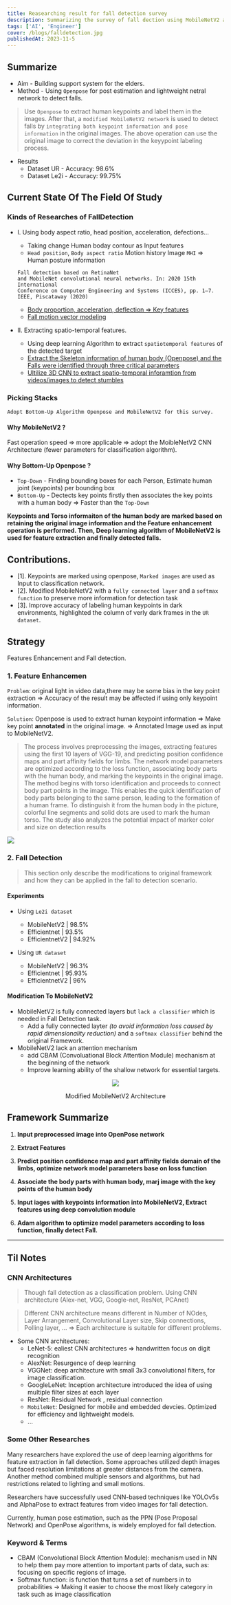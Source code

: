 ```yaml
---
title: Reasearching result for fall detection survey
description: Summarizing the survey of fall dection using MobileNetV2 and Openpose
tags: ['AI', 'Engineer']
cover: /blogs/falldetection.jpg
publishedAt: 2023-11-5
---
```


## Summarize
- Aim - Building support system for the elders.
- Method - Using `Openpose` for post estimation and lightweight netral network to detect falls.
> Use `Openpose` to extract human keypoints and label them in the images. After that, a `modified MobileNetV2 network` is used to detect falls by `integrating both keypoint information and pose information` in the original images. The above operation can use the original image to correct the deviation in the keyypoint labeling process.
- Results
    + Dataset UR - Accuracy: 98.6%
    + Dataset Le2i - Accuracy: 99.75%

## Current State Of The Field Of Study
### Kinds of Researches of FallDetection
- I. Using body aspect ratio, head position, acceleration, defections...
    + Taking change Human boday contour as Input features
    + `Head position`, `Body aspect ratio` Motion history Image `MHI` => Human posture information
    ```
    Fall detection based on RetinaNet
    and MobileNet convolutional neural networks. In: 2020 15th International
    Conference on Computer Engineering and Systems (ICCES), pp. 1–7.
    IEEE, Piscataway (2020)
    ```
    + [Body proportion, acceleration, deflection => Key features](https://ieeexplore.ieee.org/document/9638689)
    + [Fall motion vector modeling](https://ieeexplore.ieee.org/document/9437213)

- II. Extracting spatio-temporal features.
    + Using deep learning Algorithm to extract `spatiotemporal features` of the detected target
    + [Extract the Skeleton information of human body (Openpose) and the Falls were identified through three critical parameters](https://www.mdpi.com/2073-8994/12/5/744)
    + [Ultilize 3D CNN to extract spatio-temporal inforamtion from videos/images to detect stumbles](https://ieeexplore.ieee.org/document/8295206)

### Picking Stacks
```
Adopt Bottom-Up Algorithm Openpose and MobileNetV2 for this survey.
```
#### Why MobileNetV2 ?
Fast operation speed => more applicable => adopt the MoibleNetV2 CNN Architecture (fewer parameters for classification algorithm).

#### Why Bottom-Up Openpose ?
- `Top-Down` - Finding bounding boxes for each Person, Estimate human joint (keypoints) per bounding box
- `Bottom-Up` - Dectects key points firstly then associates the key points with a human body => Faster than the `Top-Down`

**Keypoints and Torso informaiton of the human body are marked based on retaining the original image information and the Feature enhancement operation is performed. Then, Deep learning algorithm of MobileNetV2 is used for feature extraction and finally detected falls.**

## Contributions.
- [1].  Keypoints are marked using openpose, `Marked images` are used as Input to classification network.
- [2]. Modified MobileNetV2 with a `fully connected layer` and a `softmax function` to preserve more information for detection task
- [3]. Improve accuracy of labeling human keypoints in dark environments, highlighted the column of verly dark frames in the `UR dataset`.

## Strategy
Features Enhancement and Fall detection.
### 1. Feature Enhancemen
`Problem`: original light in video data,there may be some bias in the key point extraction => Accuracy of the result may be affected if using only keypoint information.

`Solution`: Openpose is used to extract human keypoint information => Make key point **annotated**  in the original image. => Annotated Image used as input to MobileNetV2.

> The process involves preprocessing the images, extracting features using the first 10 layers of VGG-19, and predicting position confidence maps and part affinity fields for limbs. The network model parameters are optimized according to the loss function, associating body parts with the human body, and marking the keypoints in the original image. The method begins with torso identification and proceeds to connect body part points in the image. This enables the quick identification of body parts belonging to the same person, leading to the formation of a human frame. To distinguish it from the human body in the picture, colorful line segments and solid dots are used to mark the human torso. The study also analyzes the potential impact of marker color and size on detection results

<img src="./imgs/openpose_flowchart.png"/>

### 2. Fall Detection
> This section only describe the modifications to original framework and how they can be applied in the fall to detection scenario.

#### Experiments
- Using `Le2i dataset`
    + MobileNetV2     | 98.5%
    + Efficientnet | 93.5%
    + EfficientnetV2 | 94.92%

- Using `UR dataset`
    + MobileNetV2 | 96.3%
    + Efficientnet | 95.93%
    + EfficientnetV2 | 96%

#### Modification To MobileNetV2
- MobileNetV2 is fully connected layers but `lack a classifier` which is needed in Fall Detection task.
    + Add a fully connected layter *(to avoid information loss caused by rapid dimensionality reduction)* and a `softmax classifier` behind the original Framework.
- MobileNetV2 lack an attention mechanism
    + add CBAM (Convoluational Block Attention Module) mechanism at the beginning of the network
    + Improve learning ability of the shallow network for essential targets.

<div style="width: 100%; text-align: center;">
    <img style="" src="./imgs/modified_mobilenetv2.png" />
    <p>Modified MobileNetV2 Architecture</p>
</div>

## Framework Summarize

1. **Input preprocessed image into OpenPose network**
2. **Extract Features**
3. **Predict position confidence map and part affinity fields domain of the limbs, optimize network model parameters base on loss function**
4. **Associate the body parts with human body, marj image with the key points of the human body**

5. **Input iages with keypoints information into MobileNetV2, Extract features using deep convolution module**

6. **Adam algorithm to optimize model parameters according to loss function, finally detect Fall.**

-----------
## Til Notes
### CNN Architectures
> Though fall detection as a classification problem. Using CNN architecture (Alex-net, VGG, Google-net, ResNet, PCAnet)

> Different CNN architecture means different in Number of NOdes, Layer Arrangement, Convolutional Layer size, Skip connections, Polling layer, ... => Each architecture is suitable for different problems.

- Some CNN architectures:
    + LeNet-5: ealiest CNN architectures => handwritten focus on digit recognition
    + AlexNet: Resurgence of deep learning
    + VGGNet: deep architecture with small 3x3 convolutional filters, for image classification.
    + GoogleLeNet: Inception architecture introduced the idea of using multiple filter sizes at each layer
    + ResNet: Residual Network , residual connection
    + `MobileNet`: Designed for mobile and embedded devcies. Optimized for efficiency and lightweight models.
    + ...

### Some Other Researches
Many researchers have explored the use of deep learning algorithms for feature extraction in fall detection. Some approaches utilized depth images but faced resolution limitations at greater distances from the camera. Another method combined multiple sensors and algorithms, but had restrictions related to lighting and small motions.

Researchers have successfully used CNN-based techniques like YOLOv5s and AlphaPose to extract features from video images for fall detection.

Currently, human pose estimation, such as the PPN (Pose Proposal Network) and OpenPose algorithms, is widely employed for fall detection.


### Keyword & Terms
- CBAM (Convolutional Block Attention Module): mechanism used in NN to help them pay more attention to important parts of data, such as: focusing on specific regions of image.
- Softmax function: is function that turns a set of numbers in to probabilities -> Making it easier to choose the most likely category in task such as image classification

